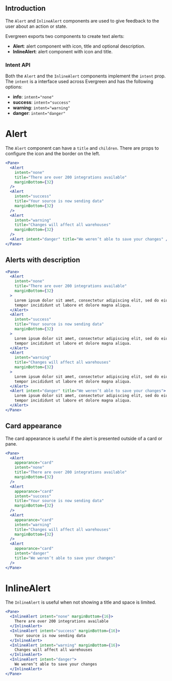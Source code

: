 ## Introduction

The `Alert` and `InlineAlert` components are used to give feedback
to the user about an action or state.

Evergreen exports two components to create text alerts:

- **Alert**: alert component with icon, title and optional description.
- **InlineAlert**: alert component with icon and title.

### Intent API

Both the `Alert` and the `InlineAlert` components implement the `intent` prop.
The `intent` is a interface used across Evergreen and has the following options:

- **info**: `intent="none"`
- **success**: `intent="success"`
- **warning**: `intent="warning"`
- **danger**: `intent="danger"`

# Alert

The `Alert` component can have a `title` and `children`.
There are props to configure the icon and the border on the left.

```jsx
<Pane>
  <Alert
    intent="none"
    title="There are over 200 integrations available"
    marginBottom={32}
  />
  <Alert
    intent="success"
    title="Your source is now sending data"
    marginBottom={32}
  />
  <Alert
    intent="warning"
    title="Changes will affect all warehouses"
    marginBottom={32}
  />
  <Alert intent="danger" title="We weren’t able to save your changes" />
</Pane>
```

## Alerts with description

```jsx
<Pane>
  <Alert
    intent="none"
    title="There are over 200 integrations available"
    marginBottom={32}
  >
    Lorem ipsum dolor sit amet, consectetur adipiscing elit, sed do eiusmod
    tempor incididunt ut labore et dolore magna aliqua.
  </Alert>
  <Alert
    intent="success"
    title="Your source is now sending data"
    marginBottom={32}
  >
    Lorem ipsum dolor sit amet, consectetur adipiscing elit, sed do eiusmod
    tempor incididunt ut labore et dolore magna aliqua.
  </Alert>
  <Alert
    intent="warning"
    title="Changes will affect all warehouses"
    marginBottom={32}
  >
    Lorem ipsum dolor sit amet, consectetur adipiscing elit, sed do eiusmod
    tempor incididunt ut labore et dolore magna aliqua.
  </Alert>
  <Alert intent="danger" title="We weren’t able to save your changes">
    Lorem ipsum dolor sit amet, consectetur adipiscing elit, sed do eiusmod
    tempor incididunt ut labore et dolore magna aliqua.
  </Alert>
</Pane>
```

## Card appearance

The card appearance is useful if the alert is presented outside of a card or pane.

```jsx
<Pane>
  <Alert
    appearance="card"
    intent="none"
    title="There are over 200 integrations available"
    marginBottom={32}
  />
  <Alert
    appearance="card"
    intent="success"
    title="Your source is now sending data"
    marginBottom={32}
  />
  <Alert
    appearance="card"
    intent="warning"
    title="Changes will affect all warehouses"
    marginBottom={32}
  />
  <Alert
    appearance="card"
    intent="danger"
    title="We weren’t able to save your changes"
  />
</Pane>
```

# InlineAlert

The `InlineAlert` is useful when not showing a title and space is limited.

```jsx
<Pane>
  <InlineAlert intent="none" marginBottom={16}>
    There are over 200 integrations available
  </InlineAlert>
  <InlineAlert intent="success" marginBottom={16}>
    Your source is now sending data
  </InlineAlert>
  <InlineAlert intent="warning" marginBottom={16}>
    Changes will affect all warehouses
  </InlineAlert>
  <InlineAlert intent="danger">
    We weren’t able to save your changes
  </InlineAlert>
</Pane>
```

